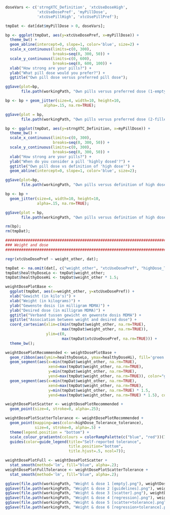 
```r

doseVars <- c('strngXTC_Definition', 'xtcUseDoseHigh',
              'xtcUseDosePref', 'myPillDose',
              'xtcUsePillHigh', 'xtcUsePillPref');

tmpDat <- dat[dat$myPillDose > 0, doseVars];

bp <- ggplot(tmpDat, aes(y=xtcUseDosePref, x=myPillDose)) +
  theme_bw() +
  geom_abline(intercept=0, slope=1, color='blue', size=2) +
  scale_x_continuous(limits=c(0, 300),
                     breaks=seq(0, 300, 50)) +
  scale_y_continuous(limits=c(0, 600),
                     breaks=seq(0, 600, 100)) +
  xlab("How strong are your pills?") +
  ylab("What pill dose would you prefer?") +
  ggtitle("Own pill dose versus preferred pill dose");

ggSave(plot=bp,
       file.path(workingPath, "Own pills versus preferred dose (1-empty).png"));

bp <- bp + geom_jitter(size=4, width=10, height=10,
                 alpha=.15, na.rm=TRUE);

ggSave(plot = bp,
       file.path(workingPath, "Own pills versus preferred dose (2-filled).png"));

bp <- ggplot(tmpDat, aes(y=strngXTC_Definition, x=myPillDose)) +
  theme_bw() +
  scale_x_continuous(limits=c(0, 300),
                     breaks=seq(0, 300, 50)) +
  scale_y_continuous(limits=c(0, 300),
                     breaks=seq(0, 300, 50)) +
  xlab("How strong are your pills?") +
  ylab("When do you consider a pill 'highly dosed'?") +
  ggtitle("Own pill dose vs definition of 'high dose'") +
  geom_abline(intercept=0, slope=1, color='blue', size=2);

ggSave(plot=bp,
       file.path(workingPath, "Own pills versus definition of high dose (1-empty).png"));

bp <- bp +
  geom_jitter(size=4, width=10, height=10,
              alpha=.15, na.rm=TRUE);

ggSave(plot = bp,
       file.path(workingPath, "Own pills versus definition of high dose (2-filled).png"));

rm(bp);
rm(tmpDat);

########################################################################
### Weight and dose
########################################################################

regr(xtcUseDosePref ~ weight_other, dat);

tmpDat <- na.omit(dat[, c("weight_other", "xtcUseDosePref", "highDose_Tolerance_tolerance")]);
tmpDat$healthyDoseLo <- tmpDat$weight_other;
tmpDat$healthyDoseHi <- tmpDat$weight_other * 1.5;

weightDosePlotBase <-
  ggplot(tmpDat, aes(x=weight_other, y=xtcUseDosePref)) +
  xlab("Gewicht (in kilo's)") +
  xlab("Weight (in kilograms)") +
  ylab("Gewenste dosis (in milligram MDMA)") +
  ylab("Desired dose (in milligram MDMA)") +
  ggtitle("Verband tussen gewicht en gewenste dosis MDMA") +
  ggtitle("Association between weight and desired dose") +
  coord_cartesian(xlim=c(min(tmpDat$weight_other, na.rm=TRUE),
                         max(tmpDat$weight_other, na.rm=TRUE)),
                  ylim=c(0,
                         max(tmpDat$xtcUseDosePref, na.rm=TRUE))) +
  theme_bw();

weightDosePlotRecommended <- weightDosePlotBase +
  geom_ribbon(aes(ymin=healthyDoseLo, ymax=healthyDoseHi), fill='green', alpha=.2) +
  geom_segment(aes(x=min(tmpDat$weight_other, na.rm=TRUE),
                   xend=max(tmpDat$weight_other, na.rm=TRUE),
                   y=min(tmpDat$weight_other, na.rm=TRUE),
                   yend=max(tmpDat$weight_other, na.rm=TRUE)), color="green", size=1) +
  geom_segment(aes(x=min(tmpDat$weight_other, na.rm=TRUE),
                   xend=max(tmpDat$weight_other, na.rm=TRUE),
                   y=min(tmpDat$weight_other, na.rm=TRUE) * 1.5,
                   yend=max(tmpDat$weight_other, na.rm=TRUE) * 1.5), color="green", size=1);

weightDosePlotScatter <- weightDosePlotRecommended +
  geom_point(size=4, stroke=0, alpha=.25);

weightDosePlotScatterTolerance <- weightDosePlotRecommended +
  geom_point(mapping=aes(color=highDose_Tolerance_tolerance),
             size=4, stroke=0, alpha=.5) +
  theme(legend.position = "bottom") +
  scale_colour_gradientn(colours = colorRampPalette(c("blue", "red"))(7)) +
  guides(color=guide_legend(title="Self-reported tolerance",
                            title.position="bottom",
                            title.hjust=.5, ncol=7));

weightDosePlotFull <- weightDosePlotScatter +
  stat_smooth(method='lm', fill="blue", alpha=.2);
weightDosePlotFullTolerance <- weightDosePlotScatterTolerance +
  stat_smooth(method='lm', fill="blue", alpha=.2);

ggSave(file.path(workingPath, "Weight & dose 1 [empty].png"), weightDosePlotBase);
ggSave(file.path(workingPath, "Weight & dose 2 [guidelines].png"), weightDosePlotRecommended);
ggSave(file.path(workingPath, "Weight & dose 3 [scatter].png"), weightDosePlotScatter);
ggSave(file.path(workingPath, "Weight & dose 4 [regression].png"), weightDosePlotFull);
ggSave(file.path(workingPath, "Weight & dose 5 [scatter+tolerance].png"), weightDosePlotScatterTolerance);
ggSave(file.path(workingPath, "Weight & dose 6 [regression+tolerance].png"), weightDosePlotFullTolerance);

```
